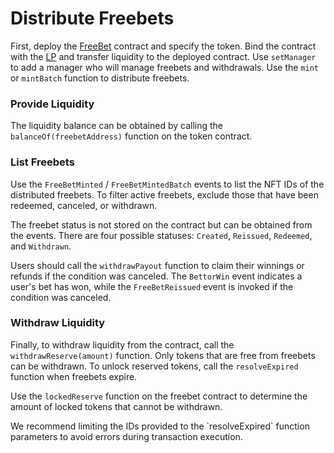 
# Distribute Freebets

First, deploy the [FreeBet](/contracts/free-bet) contract and specify the token. Bind the contract with the [LP](/contracts/lp)
and transfer liquidity to the deployed contract. Use `setManager` to add a manager who will manage freebets and withdrawals.
Use the `mint` or `mintBatch` function to distribute freebets.

### Provide Liquidity

The liquidity balance can be obtained by calling the `balanceOf(freebetAddress)` function on the token contract.

### List Freebets

Use the `FreeBetMinted` / `FreeBetMintedBatch` events to list the NFT IDs of the distributed freebets. To filter active
freebets, exclude those that have been redeemed, canceled, or withdrawn.

The freebet status is not stored on the contract but can be obtained from the events. There are four possible statuses:
`Created`, `Reissued`, `Redeemed`, and `Withdrawn`.

Users should call the `withdrawPayout` function to claim their winnings or refunds if the condition was canceled. The
`BettorWin` event indicates a user's bet has won, while the `FreeBetReissued` event is invoked if the condition was canceled.

### Withdraw Liquidity

Finally, to withdraw liquidity from the contract, call the `withdrawReserve(amount)` function. Only tokens that are
free from freebets can be withdrawn. To unlock reserved tokens, call the `resolveExpired` function when freebets expire.

Use the `lockedReserve` function on the freebet contract to determine the amount of locked tokens that cannot be withdrawn.

<Callout type="info">
  We recommend limiting the IDs provided to the `resolveExpired` function parameters to avoid errors during transaction
  execution.
</Callout>

